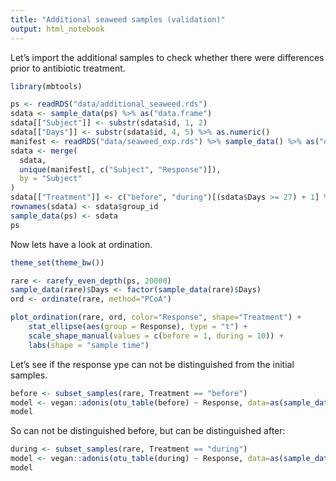 ```yaml
---
title: "Additional seaweed samples (validation)"
output: html_notebook
---
```


Let's import the additional samples to check whether there were differences prior to antibiotic treatment.

```r
library(mbtools)

ps <- readRDS("data/additional_seaweed.rds")
sdata <- sample_data(ps) %>% as("data.frame")
sdata[["Subject"]] <- substr(sdata$id, 1, 2)
sdata[["Days"]] <- substr(sdata$id, 4, 5) %>% as.numeric()
manifest <- readRDS("data/seaweed_exp.rds") %>% sample_data() %>% as("data.frame")
sdata <- merge(
  sdata, 
  unique(manifest[, c("Subject", "Response")]), 
  by = "Subject"
)
sdata[["Treatment"]] <- c("before", "during")[(sdata$Days >= 27) + 1] %>% factor()
rownames(sdata) <- sdata$group_id
sample_data(ps) <- sdata
ps
```

Now lets have a look at ordination.

```r
theme_set(theme_bw())

rare <- rarefy_even_depth(ps, 20000)
sample_data(rare)$Days <- factor(sample_data(rare)$Days)
ord <- ordinate(rare, method="PCoA")

plot_ordination(rare, ord, color="Response", shape="Treatment") +
    stat_ellipse(aes(group = Response), type = "t") +
    scale_shape_manual(values = c(before = 1, during = 10)) +
    labs(shape = "sample time")
```

Let's see if the response ype can not be distinguished from the initial samples.


```r
before <- subset_samples(rare, Treatment == "before")
model <- vegan::adonis(otu_table(before) ~ Response, data=as(sample_data(before), "data.frame"))
model
```

So can not be distinguished before, but can be distinguished after:

```r
during <- subset_samples(rare, Treatment == "during")
model <- vegan::adonis(otu_table(during) ~ Response, data=as(sample_data(during), "data.frame"))
model
```